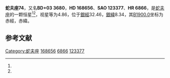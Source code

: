 {{Starbox begin
| name = 蛇夫座74
}}
{{Starbox observe
| epoch = [[J2000.0|J2000.0]]
| constell = [[蛇夫座|蛇夫座]]<ref name=SIMBAD>{{cite web
 | url=http://simbad.u-strasbg.fr/simbad/sim-id?Ident=HR+6866
 | title=Pulsating variable Star
 | publisher=Centre de Données astronomiques de Strasbourg
 | work=SIMBAD
 | accessdate=2012-07-13
 | archive-date=2020-02-02
 | archive-url=https://web.archive.org/web/20200202143359/http://simbad.u-strasbg.fr/simbad/sim-id?Ident=HR+6866
 | dead-url=no
 }}</ref><ref name=DATA>{{cite web
 | url=http://vizier.u-strasbg.fr/viz-bin/VizieR-5?-out.add=.&-source=5050&-corr=PK=HR&-out.max=9999&HR=6866
 | title=VizieR Detailed Page
 | accessdate=2012-07-13
 | archive-date=2016-03-05
 | archive-url=https://web.archive.org/web/20160305042229/http://vizier.u-strasbg.fr/viz-bin/VizieR-5?-out.add=.&-source=5050&-corr=PK=HR&-out.max=9999&HR=6866
 | dead-url=no
 }}</ref>
| 星官 = 
| ra = {{RA|18|20|52.1}}<ref name=SIMBAD /><ref name=DATA />
| dec = {{DEC|+3|22|38}}<ref name=SIMBAD /><ref name=DATA />
| appmag_v = 4.86<ref name=SIMBAD /><ref name=DATA />
}}
{{Starbox character
| class = G8III<ref name=SIMBAD /><ref name=DATA />
| b-v = 0.91<ref name=SIMBAD /><ref name=DATA />
| u-b = 0.62<ref name=SIMBAD /><ref name=DATA />
| r-i = 0.45<ref name=SIMBAD /><ref name=DATA />
| variable = 
}}
{{Starbox astrometry
| radial_v = 0.62
| prop_mo_ra = 5
| parallax = 0.019
| p_error = 
}}
{{Starbox catalog
| names =BD+03 3680，[[SAO星表|SAO]] 123377，[[HD星表|HD]] 168656，[[HR星表|HR]] 6866}}
{{Starbox reference |Simbad=HR+6866}}
{{Starbox end}}

'''蛇夫座74'''，又名'''BD+03 3680'''，'''HD 168656'''、'''SAO 123377'''、'''HR 6866'''，是[[蛇夫座|蛇夫座]]的一颗恒星<ref name=SIMBAD /><ref name=DATA />，视星等为4.86，位于[[銀道座標系|銀經]]32.46，[[銀道座標系|銀緯]]8.34，其[[B1900.0|B1900.0]]坐标为赤經{{RA|18|15|52.5}}，赤緯{{DEC|+3|8.34|56}}。

== 参考文献 ==
{{reflist}}

{{star-stub}}

{{蛇夫座恒星}}
[[Category:蛇夫座|Category:蛇夫座]]
[[Category:HD和HDE天體|168656]]
[[Category:HR天體|6866]]
[[Category:SAO天體|123377]]